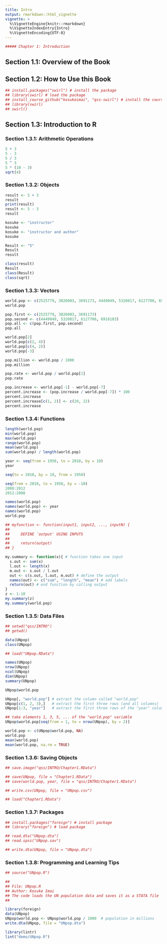 ```yaml
---
title: Intro
output: rmarkdown::html_vignette
vignette: >
  %\VignetteEngine{knitr::rmarkdown}
  %\VignetteIndexEntry{Intro}
  %\VignetteEncoding{UTF-8}
---
```


```r
##### Chapter 1: Introduction
```

## Section 1.1: Overview of the Book
## Section 1.2: How to Use this Book

```r
## install.packages("swirl") # install the package
## library(swirl) # load the package
## install_course_github("kosukeimai", "qss-swirl") # install the course
## library(swirl)
## swirl()
```

## Section 1.3: Introduction to R
### Section 1.3.1: Arithmetic Operations

```r
5 + 3
5 - 3
5 / 3
5 ^ 3
5 * (10 - 3)
sqrt(4)
```

### Section 1.3.2: Objects

```r
result <- 5 + 3
result
print(result)
result <- 5 - 3
result

kosuke <- "instructor"
kosuke
kosuke <- "instructor and author"
kosuke

Result <- "5"
Result
result

class(result)
Result
class(Result)
class(sqrt)
```

### Section 1.3.3: Vectors

```r
world.pop <- c(2525779, 3026003, 3691173, 4449049, 5320817, 6127700, 6916183)
world.pop

pop.first <- c(2525779, 3026003, 3691173)
pop.second <- c(4449049, 5320817, 6127700, 6916183)
pop.all <- c(pop.first, pop.second)
pop.all

world.pop[2]
world.pop[c(2, 4)]
world.pop[c(4, 2)]
world.pop[-3]

pop.million <- world.pop / 1000
pop.million

pop.rate <- world.pop / world.pop[1]
pop.rate

pop.increase <- world.pop[-1] - world.pop[-7]
percent.increase <- (pop.increase / world.pop[-7]) * 100
percent.increase
percent.increase[c(1, 2)] <- c(20, 22)
percent.increase
```

### Section 1.3.4: Functions

```r
length(world.pop)
min(world.pop)
max(world.pop)
range(world.pop)
mean(world.pop)
sum(world.pop) / length(world.pop)

year <- seq(from = 1950, to = 2010, by = 10)
year

seq(to = 2010, by = 10, from = 1950)

seq(from = 2010, to = 1950, by = -10)
2008:2012
2012:2008

names(world.pop)
names(world.pop) <- year
names(world.pop)
world.pop

## myfunction <- function(input1, input2, ..., inputN) {
##
##     DEFINE `output' USING INPUTS
##
##     return(output)
## }

my.summary <- function(x){ # function takes one input
  s.out <- sum(x)
  l.out <- length(x)
  m.out <- s.out / l.out
  out <- c(s.out, l.out, m.out) # define the output
  names(out) <- c("sum", "length", "mean") # add labels
  return(out) # end function by calling output
}
z <- 1:10
my.summary(z)
my.summary(world.pop)
```

### Section 1.3.5: Data Files

```r
## setwd("qss/INTRO")
## getwd()

data(UNpop)
class(UNpop)

## load("UNpop.RData")

names(UNpop)
nrow(UNpop)
ncol(UNpop)
dim(UNpop)
summary(UNpop)

UNpop$world.pop

UNpop[, "world.pop"] # extract the column called "world.pop"
UNpop[c(1, 2, 3),]   # extract the first three rows (and all columns)
UNpop[1:3, "year"]   # extract the first three rows of the "year" column

## take elements 1, 3, 5, ... of the "world.pop" variable
UNpop$world.pop[seq(from = 1, to = nrow(UNpop), by = 2)]

world.pop <- c(UNpop$world.pop, NA)
world.pop
mean(world.pop)
mean(world.pop, na.rm = TRUE)
```

### Section 1.3.6: Saving Objects

```r
## save.image("qss/INTRO/Chapter1.RData")

## save(UNpop, file = "Chapter1.RData")
## save(world.pop, year, file = "qss/INTRO/Chapter1.RData")

## write.csv(UNpop, file = "UNpop.csv")

## load("Chapter1.RData")
```

### Section 1.3.7: Packages

```r
## install.packages("foreign") # install package
## library("foreign") # load package

## read.dta("UNpop.dta")
## read.spss("UNpop.sav")

## write.dta(UNpop, file = "UNpop.dta")
```

### Section 1.3.8: Programming and Learning Tips

```r
## source("UNpop.R")

##
## File: UNpop.R
## Author: Kosuke Imai
## The code loads the UN population data and saves it as a STATA file
##

library(foreign)
data(UNpop)
UNpop$world.pop <- UNpop$world.pop / 1000  # population in millions
write.dta(UNpop, file = "UNpop.dta")

library(lintr)
lint("demo/UNpop.R")
```

